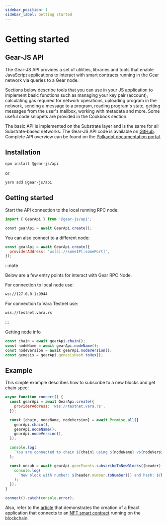 ```yaml
---
sidebar_position: 1
sidebar_label: Getting started
---
```


# Getting started

## Gear-JS API

The Gear-JS API provides a set of utilities, libraries and tools that enable JavaScript applications to interact with smart contracts running in the Gear network via queries to a Gear node.

Sections below describe tools that you can use in your JS application to implement basic functions such as managing your key pair (account), calculating gas required for network operations, uploading program in the network, sending a message to a program, reading program's state, getting messages from the user's mailbox, working with metadata and more. Some useful code snippets are provided in the Cookbook section.

The basic API is implemented on the Substrate layer and is the same for all Substrate-based networks. The Gear-JS API code is available on [GitHub](https://github.com/gear-tech/gear-js). Complete API overview can be found on the [Polkadot documentation portal](https://polkadot.js.org/docs/).

## Installation

```sh
npm install @gear-js/api
```

or

```sh
yarn add @gear-js/api
```

## Getting started

Start the API connection to the local running RPC node:

```javascript
import { GearApi } from '@gear-js/api';

const gearApi = await GearApi.create();
```

You can also connect to a different node:

```javascript
const gearApi = await GearApi.create({
  providerAddress: 'ws[s]://someIP[:somePort]',
});
```

:::note

Below are a few entry points for interact with Gear RPC Node.

For connection to local node use:

```bash
ws://127.0.0.1:9944
```

For connection to Vara Testnet use:

```bash
wss://testnet.vara.rs
```

:::


Getting node info

```javascript
const chain = await gearApi.chain();
const nodeName = await gearApi.nodeName();
const nodeVersion = await gearApi.nodeVersion();
const genesis = gearApi.genesisHash.toHex();
```

## Example

This simple example describes how to subscribe to a new blocks and get chain spec:

```js
async function connect() {
  const gearApi = await GearApi.create({
    providerAddress: 'wss://testnet.vara.rs',
  });

  const [chain, nodeName, nodeVersion] = await Promise.all([
    gearApi.chain(),
    gearApi.nodeName(),
    gearApi.nodeVersion(),
  ]);

  console.log(
    `You are connected to chain ${chain} using ${nodeName} v${nodeVersion}`,
  );

  const unsub = await gearApi.gearEvents.subscribeToNewBlocks((header) => {
    console.log(
      `New block with number: ${header.number.toNumber()} and hash: ${header.hash.toHex()}`,
    );
  });
}

connect().catch(console.error);
```

Also, refer to the [article](./../examples/nft-marketplace/nft-application) that demonstrates the creation of a React application that connects to an [NFT smart contract](./../examples/gnft-721) running on the blockchain.
